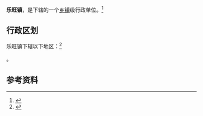{{中国乡级行政区|52/23/26/103/000}}

'''乐旺镇'''，是{{PRC admin/fullname|52/23/26/103/000|3}}下辖的一个[[乡镇|乡镇]]级行政单位。<ref>{{PRC admin/ref sgc|{{PRC admin/parent|52/23/26/103/000}}}}</ref>

== 行政区划 ==

乐旺镇下辖以下地区：<ref>{{PRC admin/ref sgc|52/23/26/103/000}}</ref>

{{PRC admin/children|52/23/26/103/000}}。

== 参考资料 ==

{{reflist}}

{{行政区划小作品}}
{{PRC admin/navcat|52/23/26/103/000}}